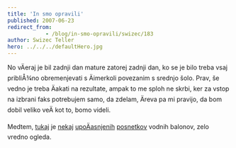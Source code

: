 ```yaml
---
title: 'In smo opravili'
published: 2007-06-23
redirect_from: 
            - /blog/in-smo-opravili/swizec/183
author: Swizec Teller
hero: ../../../defaultHero.jpg
---
```

No vÄeraj je bil zadnji dan mature zatorej zadnji dan, ko se je bilo treba vsaj pribliÅ¾no obremenjevati s Äimerkoli povezanim s srednjo šolo. Prav, še vedno je treba Äakati na rezultate, ampak to me sploh ne skrbi, ker za vstop na izbrani faks potrebujem samo, da zdelam, Äreva pa mi pravijo, da bom dobil veliko veÄ kot to, bomo videli.

Medtem, [tukaj](http://uk.youtube.com/watch?v=XngQJzAmVm8) je [nekaj](http://uk.youtube.com/watch?v=4luRhIxvAX8) [upoÄasnjenih](http://uk.youtube.com/watch?v=WWjRzy-pTsE) [posnetkov](http://uk.youtube.com/watch?v=66qZq_8eP20) vodnih balonov, zelo vredno ogleda.